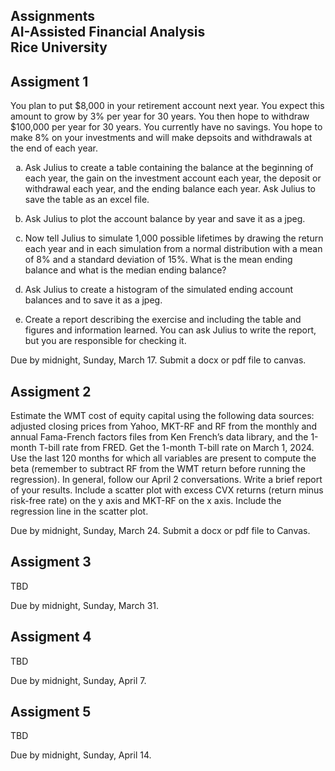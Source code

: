 ## Assignments<br>AI-Assisted Financial Analysis<br>Rice University

::: {.callout-note appearance="default" icon="false"}
# Assigment 1

You plan to put $8,000 in your retirement account next year.  You expect this amount to grow by 3% per year for 30 years.  You then hope to withdraw $100,000 per year for 30 years.  You currently have no savings.  You hope to make 8% on your investments and will make depsoits and withdrawals at the end of each year.

(a) Ask Julius to create a table containing the balance at the beginning of each year, the gain on the investment account each year, the deposit or withdrawal each year, and the ending balance each year.  Ask Julius to save the table as an excel file.

(b) Ask Julius to plot the account balance by year and save it as a jpeg.

(c) Now tell Julius to simulate 1,000 possible lifetimes by drawing the return each year and in each simulation from a normal distribution with a mean of 8% and a standard deviation of 15%.  What is the mean ending balance and what is the median ending balance?

(d) Ask Julius to create a histogram of the simulated ending account balances and to save it as a jpeg.

(e) Create a report describing the exercise and including the table and figures and information learned.  You can ask Julius to write the report, but you are responsible for checking it.  

Due by midnight, Sunday, March 17.  Submit a docx or pdf file to canvas.  
:::

::: {.callout-note appearance="default" icon="false"}
# Assigment 2

Estimate the WMT cost of equity capital using the following data sources: adjusted closing prices from Yahoo, MKT-RF and RF from the monthly and annual Fama-French factors files from Ken French's data library, and the 1-month T-bill rate from FRED.  Get the 1-month T-bill rate on March 1, 2024.  Use the last 120 months for which all variables are present to compute the beta (remember to subtract RF from the WMT return before running the regression).  In general, follow our April 2 conversations.  Write a brief report of your results.  Include a scatter plot with excess CVX returns (return minus risk-free rate) on the y axis and MKT-RF on the x axis.  Include the regression line in the scatter plot.

Due by midnight, Sunday, March 24.  Submit a docx or pdf file to Canvas.
:::

::: {.callout-note appearance="default" icon="false"}
# Assigment 3

TBD

Due by midnight, Sunday, March 31.  
:::

::: {.callout-note appearance="default" icon="false"}
# Assigment 4

TBD

Due by midnight, Sunday, April 7.  
:::


::: {.callout-note appearance="default" icon="false"}
# Assigment 5

TBD

Due by midnight, Sunday, April 14.  
:::